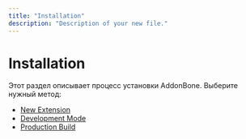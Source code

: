 ```yaml
---
title: "Installation"
description: "Description of your new file."
---
```


# Installation

Этот раздел описывает процесс установки AddonBone. Выберите нужный метод:

- [New Extension](new-extension)
- [Development Mode](development-mode)
- [Production Build](production-build)